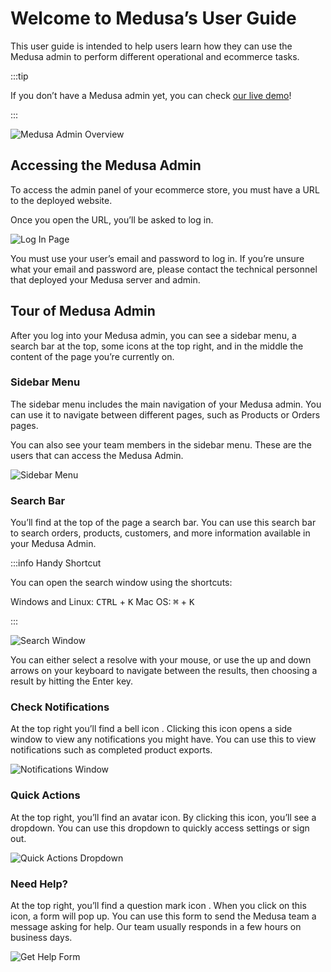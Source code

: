 
# Welcome to Medusa’s User Guide

This user guide is intended to help users learn how they can use the Medusa admin to perform different operational and ecommerce tasks.

:::tip

If you don’t have a Medusa admin yet, you can check [our live demo](https://demo.medusajs.com/)!

:::

![Medusa Admin Overview](https://i.imgur.com/RdrJznk.png)

## Accessing the Medusa Admin

To access the admin panel of your ecommerce store, you must have a URL to the deployed website.

Once you open the URL, you’ll be asked to log in.

![Log In Page](https://i.imgur.com/4U2Saed.png)

You must use your user’s email and password to log in. If you’re unsure what your email and password are, please contact the technical personnel that deployed your Medusa server and admin.

## Tour of Medusa Admin

After you log into your Medusa admin, you can see a sidebar menu, a search bar at the top, some icons at the top right, and in the middle the content of the page you’re currently on.

### Sidebar Menu

The sidebar menu includes the main navigation of your Medusa admin. You can use it to navigate between different pages, such as Products or Orders pages.

You can also see your team members in the sidebar menu. These are the users that can access the Medusa Admin.

![Sidebar Menu](https://i.imgur.com/54y2omy.png)

### Search Bar

You’ll find at the top of the page a search bar. You can use this search bar to search orders, products, customers, and more information available in your Medusa Admin.

:::info Handy Shortcut

You can open the search window using the shortcuts:

Windows and Linux: <kbd>CTRL</kbd> + <kbd>K</kbd>
Mac OS: <kbd>⌘</kbd> + <kbd>K</kbd>

:::

![Search Window](https://i.imgur.com/pVJfVof.png)

You can either select a resolve with your mouse, or use the up and down arrows on your keyboard to navigate between the results, then choosing a result by hitting the Enter key.

### Check Notifications

At the top right you’ll find a bell icon <UiIcon lightIcon="https://i.imgur.com/u7dU3tC.png" darkIcon="https://i.imgur.com/dlrSybv.png" />. Clicking this icon opens a side window to view any notifications you might have. You can use this to view notifications such as completed product exports.

![Notifications Window](https://i.imgur.com/bmDQ4Cj.png)

### Quick Actions

At the top right, you’ll find an avatar icon. By clicking this icon, you’ll see a dropdown. You can use this dropdown to quickly access settings or sign out.

![Quick Actions Dropdown](https://i.imgur.com/Og7F5oz.png)

### Need Help?

At the top right, you’ll find a question mark icon <UiIcon lightIcon="https://i.imgur.com/3vIBV8P.png" darkIcon="https://i.imgur.com/eNVrxpo.png" />. When you click on this icon, a form will pop up. You can use this form to send the Medusa team a message asking for help. Our team usually responds in a few hours on business days.

![Get Help Form](https://i.imgur.com/4VgqmSf.png)